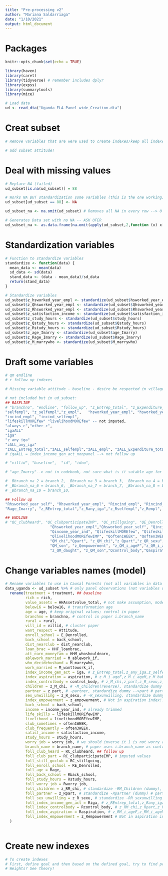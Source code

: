 ```yaml
---
title: "Pre-processing v2"
author: "Mariana Saldarriaga"
date: "1/10/2021"
output: html_document
---
```


# Packages
```r
knitr::opts_chunk$set(echo = TRUE)

library(haven)
library(caret)
library(tidyverse) # remember includes dplyr
library(expss)
library(summarytools)
library(mice)

```

```r
# Load data
ud <- read_dta("Uganda ELA Panel wide_Creation.dta")
```

# Creat subset
```r
# Remove variables that are were used to create indexes/keep all indexes 

# add subset attitude!

```

# Deal with missing values
```r
# Replace NA (failed)
ud_subset[is.na(ud_subset)] = 88

# Works NA BUT standardization some variables (this is the one working)
ud_subset[ud_subset == 88] <- NA

ud_subset_na <- na.omit(ud_subset) # Removes all NA in every row --> 0 rows

# Generates Data set with no NA -- ASK OFER
ud_subset_na <- as.data.frame(na.omit(apply(ud_subset,2,function (x) x[order(is.na(x))])))
```

# Standardization variables
```r
# Function to standardize variables
standardize <- function(data) {
  mean_data <- mean(data)
  sd_data <- sd(data)
  stand_data <- (data - mean_data)/sd_data
  return(stand_data)
}

# Standardize variables
ud_subset$z_hsworked_year_empl <- standardize(ud_subset$hsworked_year_empl)
ud_subset$z_Qhsworked_year_empl <- standardize(ud_subset$Qhsworked_year_empl)
ud_subset$z_Rhsworked_year_empl <- standardize(ud_subset$Rhsworked_year_empl)
ud_subset$z_satisfaction_income <- standardize(ud_subset$satisfaction_income) 
ud_subset$z_study_hours <- standardize(ud_subset$study_hours) 
ud_subset$z_Qstudy_hours <- standardize(ud_subset$Qstudy_hours) 
ud_subset$z_Rstudy_hours <- standardize(ud_subset$Rstudy_hours) 
ud_subset$z_age_Imarry <- standardize(ud_subset$age_Imarry) 
ud_subset$z_Rage_Imarry <- standardize(ud_subset$Rage_Imarry) 
ud_subset$z_M_marrywho <- standardize(ud_subset$M_marrywho) 
```

# Draft some variables
```r
# qm endline
# r follow up indexes

# Missing variable attitude - baseline - desire be respected in village

# not included but in ud_subset:
## BASELINE
# "branchno", "endline", "follow_up", "z_Entrep_total", "z_Expenditure_totDF", "M_marrywhen", "z_any_iga" -> does any income activity, 
"selfempl", "z_selfempl","z_empl",   "hsworked_year_empl", "hsworked_year_self",
"incind_empl", "incind_selfempl",
"lifeskillMOREfew" "livelihoodMOREfew" -- not imputed, 
"always_c","other_c",
"igaALL"
"iga"
"z_any_iga"
"zALL_any_iga"
"zALL_Entrep_total","zALL_selfempl","zALL_empl", "zALL_Expenditure_totDF",
# igaALL = index_income_gen_act_nonpanel --> not follow up 

# "villid", "baseline",  "id", "idno",

# "age_Imarry"--> not in codebook, not sure what is it sutable age for marry other variable

# _Bbranch_na_2 = branch_2, _Bbranch_na_3 = branch_3, _Bbranch_na_4 = branch_4, _Bbranch_na_5 = branch_5,
# _Bbranch_na_6 = branch_6, _Bbranch_na_7 = branch_7, _Bbranch_na_8 = branch_8, _Bbranch_na_9 = branch_9,
# _Bbranch_na_10 = branch_10,

## Follow up
"Rhsworked_year_self", "Rhsworked_year_empl", "Rincind_empl", "Rincind_selfempl"
"Rage_Imarry", "z_REntrep_total","z_Rany_iga","z_Rselfempl","z_Rempl", "z_RExpenditure_totDF",

## ENDLINE
# "QC_clubheard", "QC_clubparticipateIMP", "QC_stillgoing", "QE_Denrolled", "Qage", "Qback_school",
                    "Qhsworked_year_empl","Qhsworked_year_self", "Qincind_empl", "Qincind_selfempl",
                    "Qincome_year_ind", "QlifeskillMOREfew", "QlifeskillMOREfewIMP","QlivelihoodMOREfew",
                    "QlivelihoodMOREfewIMP", "Qoften1WEEK", "Qoften3WEEK", "Qstudy_hours", "Qworry_job", "z_QEntrep_total", "z_Qany_iga", "z_Qselfempl", "z_Qempl","z_QExpenditure_totDF", 
                    "QM_chi","Qpart", "z_QM_chi","z_Qpart","z_QR_sexu","z_Qsex_p", "z_QRhiv_s", "z_Qalways_c", "z_Qother_c", "QM_baby_no",           
                    "QM_son", "z_Qempowerment", "z_QM_i_ageF","z_QM_i_ageM","z_QM_baby_no","z_QM_baby_ageF",      
                    "z_QM_daught", "z_QM_son","Qcontrol_body","Qaspiration","Qiga",
```

# Change variables names (model)
```r
# Rename variables to use in Causal Forests (not all variables in data base)
data_uganda <- ud_subset %>% # only panel observations (not variables with ALL) # baseline and follow-up
  rename(treatment = treatment, ## baseline
         rich = rich, 
         value_assets = HHAssetvalue_total, # not make assumption, model predict
         below16 = below16, # transformation age
         age = age, # keep original values; control in paper
         branchno = branchno, # control in paper i.branch_name
         rural = rural,
         vill_id = villid, # cluster paper
         want_respect = Attitude,
         enroll_school = E_Denrolled,
         back_school = back_school,
         dist_nearclub = dist_nearclub,
         loan_brac = HHF_loanbrac, 
         att_earn_moneyfam = HHM_whoshouldearn,
         ablework_married = M_ablework_if,
         who_decidehusband = M_marrywho, 
         work_married = M_wanttowork_if, 
         index_income_gen_act = iga, # z_Entrep_total,z_any_iga,z_selfempl,z_empl,z_Expenditure_totDF
         index_aspiration = aspiration, # z_M_i_ageF,z_M_i_ageM,z_M_baby_no,z_M_baby_ageF,z_M_daught,z_M_son
         index_controlbody = control_body, # z_M_chi,z_part,z_R_sexu,z_sex_p,z_Rhiv_s,z_always_c,z_other_c
         children = z_M_chi, # -M_children(reverse), standardize dummy --> M_chi # part control over body index
         partner = z_part, # -partner, standardize dummy -->part # part control over body index
         sex_unwilling = z_R_sexu, # -R_sexunwilling, standardize dummy --> R_sexu # part control over body index
         index_empowerment = z_empowerment, # Not in aspiration index!!!!
         back_school = back_school, 
         income = income_year_ind, # already trimmed
         life_skills = lifeskillMOREfewIMP, 
         livelihood = livelihoodMOREfewIMP,
         club_sometimes = often1WEEK, 
         club_frequently = often3WEEK,
         satisf_income = satisfaction_income,
         study_hours = study_hours, 
         worry_job = worry_job, # we should inverse it 1 is not worry and this is bad, normally 1 is good
         branch_name = branch_name, # paper uses i.branch_name as control variable --> base _Bbranch_na_1 #
         foll_club_heard = RC_clubheard, ## follow up
         foll_club_part = RC_clubparticipateIMP, # imputed values
         foll_still_goclub = RC_stillgoing,
         foll_enroll_school = RE_Denrolled, 
         foll_age = Rage,
         foll_back_school = Rback_school,
         foll_study_hours = Rstudy_hours,
         foll_worry_job = Rworry_job,
         foll_children = z_RM_chi, # standardize -RM_Children (dummy), # part control over body index
         foll_partner = z_Rpart, # standardize -Rpartner (dummy) # part control over body index
         foll_sex_unwilling = z_R_sexu, # standardize -RR_sexunwilling (dummy) # part control over body index
         foll_index_income_gen_act = Riga, # z_REntrep_total,z_Rany_iga,z_Rselfempl,z_Rempl,z_RExpenditure_totDF
         foll_index_controlbody = Rcontrol_body, # z_RM_chi,z_Rpart,z_RR_sexu,z_Rsex_p,z_RRhiv_s,z_Ralways_c z_Rother_c
         foll_index_aspiration = Raspiration, # z_RM_i_ageF,z_RM_i_ageM,z_RM_baby_no,z_RM_baby_ageF,z_RM_daught,z_RM_son
         foll_index_empowerment = z_Rempowerment # Not in aspiration index!!!!
  )
  
```

# Create new indexes
```r
# To create indexes
# First, define goal and then based on the defined goal, try to find proper variables.
# Weights? See theory!


```


